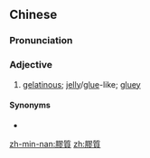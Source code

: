 {{also|胶质}}
==Chinese==
{{zh-forms|s=胶质}}

===Pronunciation===
{{zh-pron
|m=jiāo質
|cat=a
}}

===Adjective===
{{zh-adj}}

# [[gelatinous]]; [[jelly]]/[[glue]]-like; [[gluey]]

====Synonyms====
* {{zh-l|膠狀}}

[[zh-min-nan:膠質]]
[[zh:膠質]]